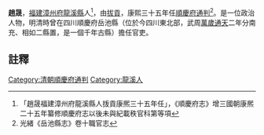 {{明清人物信息框
| 姓名 =趙晟
| 最高職務 = [[四川|四川]][[順慶府|順慶府]][[通判|通判]]
| 國家 = 大清
| 籍貫 = [[福建|福建]][[漳州府|漳州府]][[龍溪縣|龍溪縣]]
| 字號 =
| 出生日期 = ？年？月？日
| 逝世日期 = ？年？月？日
| 墓葬 = 
| 配偶 =  
| 親屬 = 曾祖、祖、父，母
| 出身 =拔貢 
| 著作 =  
*
}}
'''趙晟'''{{BD|？年||？年||}}，[[福建|福建]][[漳州府|漳州府]][[龍溪縣|龍溪縣]]人<ref>「趙晟福建漳州府龍溪縣人㧞貢康熈三十五年任」，《順慶府志》增三國朝康熈二十五年纂修順慶府志以後未與紀載秩官科第等項</ref>，由[[拔貢|拔貢]]，康熙三十五年任[[順慶府|順慶府]][[通判|通判]]<ref>光緒《岳池縣志》卷十職官志</ref>。是一位政治人物，明清時曾在四川順慶府岳池縣（位於今四川東北部，武周[[萬歲通天|萬歲通天]]二年分南充、相如二縣置，是一個千年古縣）擔任官吏。
==註釋==
{{reflist}}
{{清朝人物小作品}}
[[Category:清朝順慶府通判|Category:清朝順慶府通判]]
[[Category:龍溪人|Category:龍溪人]]